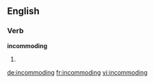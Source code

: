 ==English==

===Verb===
'''incommoding'''

# {{present participle of|[[incommode]]}}

[[de:incommoding]]
[[fr:incommoding]]
[[vi:incommoding]]